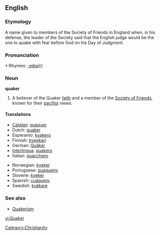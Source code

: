 {{see|quaker|Quäker}}
==English==

===Etymology===
A name given to members of the Society of Friends in England when, in his defense, the leader of the Society said that the English judge would be the one to quake with fear before God on his Day of Judgment.

===Pronunciation===
*:Rhymes: [[Rhymes:English:-eɪkə(r)|-eɪkə(r)]]

===Noun===
'''quaker'''

# A believer of the Quaker [[faith]] and a member of the [[Society of Friends]], known for their [[pacifist]] views.

====Translations====
{{top}}
*[[Catalan]]: [[quàquer]] {{m}}
*Dutch: [[quaker]] {{m}}
*Esperanto: [[kvakero]]
*Finnish: [[kveekari]]
*German: [[Quäker]] {{m}}
*[[Interlingua]]: [[quakero]]
*Italian: [[quacchero]] {{m}}
{{mid}}
*Norwegian: [[kveker]]
*Portuguese: [[quaqueiro]]
*Slovene: [[kveker]] {{m}}
*Spanish: [[cuáquero]]
*Swedish: [[kväkare]]
{{bottom}}

===See also===
*[[Quakerism]]

[[Category:Christianity]]

[[vi:Quaker]]